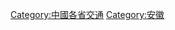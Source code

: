 {{Catnav|頁面分類|各種主題的頁面分類|依中国各省来作的分类|中國各省交通}}
{{Commonscat|Transport in Anhui}}

[[Category:中國各省交通|Category:中國各省交通]]
[[Category:安徽|Category:安徽]]